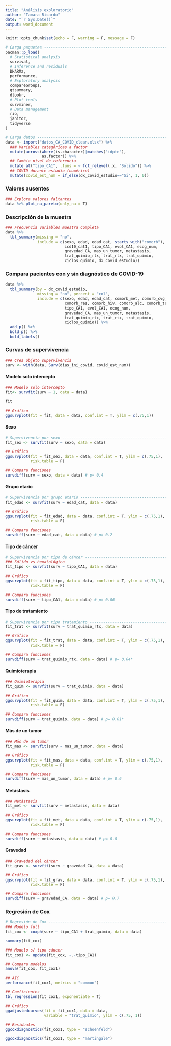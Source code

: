 ```yaml
---
title: "Análisis exploratorio"
author: "Tamara Ricardo"
date: "`r Sys.Date()`"
output: word_document
---
```


```r
knitr::opts_chunk$set(echo = F, warning = F, message = F)
```

```r
# Carga paquetes ----------------------------------------------------------
pacman::p_load(
  # Statistical analysis
  survival,
  # Inference and residuals
  DHARMa,
  performance,
  # Exploratory analysis
  compareGroups,
  gtsummary,
  dlookr,
  # Plot tools
  survminer,
  # Data management
  rio,
  janitor,
  tidyverse
)

# Carga datos -------------------------------------------------------------
data <- import("datos_CA_COVID_clean.xlsx") %>% 
  ### Variables categóricas a factor
  mutate(across(where(is.character)|matches("idpte"),
                as.factor)) %>%
  ## Cambia nivel de referencia
  mutate_at("tipo_CA1", .funs = ~ fct_relevel(.x, "Sólido")) %>% 
  ## COVID durante estudio (numérico)
  mutate(covid_est_num = if_else(dx_covid_estudio=="Si", 1, 0))
```

### Valores ausentes
```r
### Explora valores faltantes
data %>% plot_na_pareto(only_na = T)
```

\pagebreak

### Descripción de la muestra
```r
### Frecuencia variables muestra completa
data %>% 
  tbl_summary(missing = "no",
              include = c(sexo, edad, edad_cat, starts_with("comorb"),
                          icd10_cat1, tipo_CA1, evol_CA1, ecog_num,
                          gravedad_CA, mas_un_tumor, metastasis,
                          trat_quimio_rtx, trat_rtx, trat_quimio,
                          ciclos_quimio, dx_covid_estudio))
```

\pagebreak

### Compara pacientes con y sin diagnóstico de COVID-19
```r
data %>% 
  tbl_summary(by = dx_covid_estudio,
              missing = "no", percent = "col",
              include = c(sexo, edad, edad_cat, comorb_met, comorb_cvg, 
                          comorb_res, comorb_hiv, comorb_alc, comorb_tab,
                          tipo_CA1, evol_CA1, ecog_num,
                          gravedad_CA, mas_un_tumor, metastasis,
                          trat_quimio_rtx, trat_rtx, trat_quimio,
                          ciclos_quimio)) %>% 
  add_p() %>% 
  bold_p() %>% 
  bold_labels()
```

\pagebreak

### Curvas de supervivencia
```r
### Crea objeto supervivencia
surv <- with(data, Surv(dias_ini_covid, covid_est_num))
```

#### Modelo solo intercepto
```r
### Modelo solo intercepto
fit<- survfit(surv ~ 1, data = data)

fit

## Gráfico
ggsurvplot(fit = fit, data = data, conf.int = T, ylim = c(.75,1))
```

#### Sexo
```r
# Supervivencia por sexo --------------------------------------------------
fit_sex <- survfit(surv ~ sexo, data = data)

## Gráfico
ggsurvplot(fit = fit_sex, data = data, conf.int = T, ylim = c(.75,1), 
           risk.table = F)

## Compara funciones
survdiff(surv ~ sexo, data = data) # p= 0.4
```

#### Grupo etario
```r
# Supervivencia por grupo etario ------------------------------------------
fit_edad <- survfit(surv ~ edad_cat, data = data)

## Gráfico
ggsurvplot(fit = fit_edad, data = data, conf.int = T, ylim = c(.75,1), 
           risk.table = F)

## Compara funciones
survdiff(surv ~ edad_cat, data = data) # p= 0.2
```

#### Tipo de cáncer
```r
# Supervivencia por tipo de cáncer ----------------------------------------
### Sólido vs hematológico
fit_tipo <- survfit(surv ~ tipo_CA1, data = data)

## Gráfico
ggsurvplot(fit = fit_tipo, data = data, conf.int = T, ylim = c(.75,1), 
           risk.table = F)

## Compara funciones
survdiff(surv ~ tipo_CA1, data = data) # p= 0.06
```

#### Tipo de tratamiento
```r
# Supervivencia por tipo tratamiento --------------------------------------
fit_trat <- survfit(surv ~ trat_quimio_rtx, data = data)

## Gráfico
ggsurvplot(fit = fit_trat, data = data, conf.int = T, ylim = c(.75,1), 
           risk.table = F)

## Compara funciones
survdiff(surv ~ trat_quimio_rtx, data = data) # p= 0.04*
```

#### Quimioterapia
```r

### Quimioterapia
fit_quim <- survfit(surv ~ trat_quimio, data = data)

## Gráfico
ggsurvplot(fit = fit_quim, data = data, conf.int = T, ylim = c(.75,1), 
           risk.table = F)

## Compara funciones
survdiff(surv ~ trat_quimio, data = data) # p= 0.01*
```

#### Más de un tumor
```r
### Más de un tumor
fit_mas <- survfit(surv ~ mas_un_tumor, data = data)

## Gráfico
ggsurvplot(fit = fit_mas, data = data, conf.int = T, ylim = c(.75,1), 
           risk.table = F)

## Compara funciones
survdiff(surv ~ mas_un_tumor, data = data) # p= 0.6
```

#### Metástasis
```r
### Metástasis
fit_met <- survfit(surv ~ metastasis, data = data)

## Gráfico
ggsurvplot(fit = fit_met, data = data, conf.int = T, ylim = c(.75,1), 
           risk.table = F)

## Compara funciones
survdiff(surv ~ metastasis, data = data) # p= 0.8
```

#### Gravedad
```r
### Gravedad del cáncer
fit_grav <- survfit(surv ~ gravedad_CA, data = data)

## Gráfico
ggsurvplot(fit = fit_grav, data = data, conf.int = T, ylim = c(.75,1), 
           risk.table = F)

## Compara funciones
survdiff(surv ~ gravedad_CA, data = data) # p= 0.7
```

### Regresión de Cox
```r
# Regresión de Cox --------------------------------------------------------
### Modelo full
fit_cox <- coxph(surv ~ tipo_CA1 + trat_quimio, data = data)

summary(fit_cox)

### Modelo s/ tipo cáncer
fit_cox1 <- update(fit_cox, ~.-tipo_CA1)

## Compara modelos
anova(fit_cox, fit_cox1)

## AIC
performance(fit_cox1, metrics = "common")

## Coeficientes
tbl_regression(fit_cox1, exponentiate = T)

## Gráfico
ggadjustedcurves(fit = fit_cox1, data = data, 
                 variable = "trat_quimio", ylim = c(.75, 1))

## Residuales
ggcoxdiagnostics(fit_cox1, type = "schoenfeld")

ggcoxdiagnostics(fit_cox1, type = "martingale")
```

